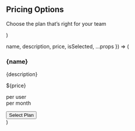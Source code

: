   <section py="8|12|16|24" {...props}>
    <Container>
      <Flexbox flexDirection="column" textAlign="center">
        <h2 variant="heading.h2" m="0">
          Pricing Options
        </h2>
        <p fontSize="2xl" mt="4">
          Choose the plan that’s right for your team
        </p>
      </Flexbox>
      <Grid
        col="null|2|2|3"
        mt="6|10"
        borderTop="5px solid"
        borderTopColor="primary"
      >
        <PricingItem
          name="Basic"
          price="49"
          description="For small and medium-sized businesses"
        />
        <PricingItem
          name="Plus"
          price="99"
          description="For larger businesses with advanced administration tools"
          isSelected
        />
        <PricingItem
          name="Custom"
          price="199"
          description="For very large businesses in highly regulated industries"
        />
      </Grid>
    </Container>
  </section>
)

  name,
  description,
  price,
  isSelected,
  ...props
}) => (
  <div
    bg={isSelected ? "muted" : "background"}
    textAlign="center"
    borderWidth="1px"
    px="4|4|8|10"
    py="8|8|12"
    {...props}
  >
    <h3 variant="heading.h3" m="0">
      {name}
    </h3>
    <p>{description}</p>
    <Flexbox mt="6|8" justifyContent="center">
      <p m="0" fontSize="6xl" fontWeight="semibold">
        ${price}
      </p>
      <p fontSize="xs" m="0" ml="4">
        per user <br /> per month
      </p>
    </Flexbox>
    <button
      variant="button"
      variant={isSelected ? "primary" : "outlinePrimary"}
      mt="6|8"
      w="100%"
    >
      Select Plan
    </button>
  </div>
)
